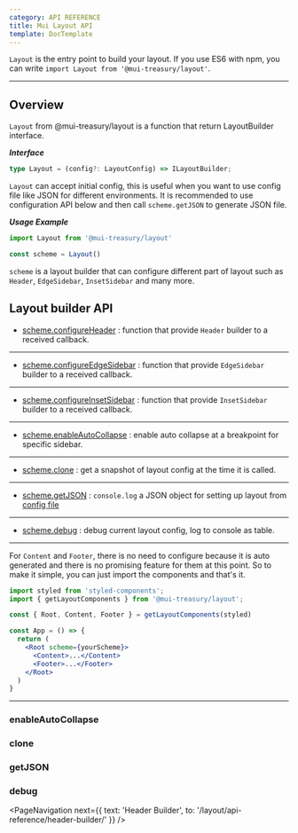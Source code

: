 ```yaml
---
category: API REFERENCE
title: Mui Layout API
template: DocTemplate
---
```


`Layout` is the entry point to build your layout. If you use ES6 with npm, you can write `import Layout from '@mui-treasury/layout'`.

---

## Overview

`Layout` from @mui-treasury/layout is a function that return LayoutBuilder interface.

**_Interface_**

```typescript
type Layout = (config?: LayoutConfig) => ILayoutBuilder;
```

`Layout` can accept initial config, this is useful when you want to use config file like JSON for different environments.
It is recommended to use configuration API below and then call `scheme.getJSON` to generate JSON file.

**_Usage Example_**

```js
import Layout from '@mui-treasury/layout'

const scheme = Layout()
```

`scheme` is a layout builder that can configure different part of layout such as `Header`, `EdgeSidebar`, `InsetSidebar` and many more.

## Layout builder API

- [scheme.configureHeader](/layout/api-reference/header-builder) : function that provide `Header` builder to a received callback.
---
- [scheme.configureEdgeSidebar](/layout/api-reference/edge-sidebar-builder) : function that provide `EdgeSidebar` builder to a received callback.
---
- [scheme.configureInsetSidebar](/layout/api-reference/inset-sidebar-builder) : function that provide `InsetSidebar` builder to a received callback.
---
- [scheme.enableAutoCollapse](#enableautocollapse) : enable auto collapse at a breakpoint for specific sidebar.
---
- [scheme.clone](#clone) : get a snapshot of layout config at the time it is called.
---
- [scheme.getJSON](#getjson) : `console.log` a JSON object for setting up layout from [config file]()
---
- [scheme.debug](#debug) : debug current layout config, log to console as table.
---

For `Content` and `Footer`, there is no need to configure because it is auto generated and there is no promising feature for them at this point. So to make it simple,
you can just import the components and that's it.

```jsx
import styled from 'styled-components';
import { getLayoutComponents } from '@mui-treasury/layout';

const { Root, Content, Footer } = getLayoutComponents(styled)

const App = () => {
  return (
    <Root scheme={yourScheme}>
      <Content>...</Content>
      <Footer>...</Footer>
    </Root>
  )
}
```

---

### enableAutoCollapse

### clone

### getJSON

### debug

<PageNavigation
  next={{ text: 'Header Builder', to: '/layout/api-reference/header-builder/' }}
/>